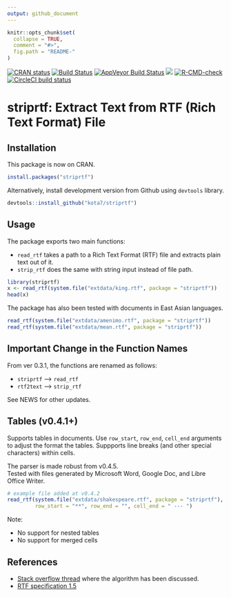 ```yaml
---
output: github_document
---
```


<!-- README.md is generated from README.Rmd. Please edit that file -->

```r
knitr::opts_chunk$set(
  collapse = TRUE,
  comment = "#>",
  fig.path = "README-"
)
```

[![CRAN status](https://www.r-pkg.org/badges/version/striprtf)](https://cran.r-project.org/package=striprtf)
[![Build Status](https://travis-ci.org/kota7/striprtf.svg?branch=master)](https://travis-ci.org/kota7/striprtf)
[![AppVeyor Build Status](https://ci.appveyor.com/api/projects/status/github/kota7/striprtf?branch=master&svg=true)](https://ci.appveyor.com/project/kota7/striprtf)
[![](http://cranlogs.r-pkg.org/badges/striprtf)](https://cran.r-project.org/package=striprtf)
[![R-CMD-check](https://github.com/kota7/striprtf/workflows/R-CMD-check/badge.svg)](https://github.com/kota7/striprtf/actions)
[![CircleCI build status](https://circleci.com/gh/kota7/striprtf.svg?style=svg)](https://circleci.com/gh/kota7/striprtf)

# striprtf: Extract Text from RTF (Rich Text Format) File


## Installation

This package is now on CRAN.

```R
install.packages("striprtf")
```

Alternatively, install development version from Github using `devtools` library.
```R
devtools::install_github("kota7/striprtf")
```


## Usage

The package exports two main functions: 

- `read_rtf` takes a path to a Rich Text Format (RTF) file and extracts plain text out of it.
- `strip_rtf` does the same with string input instead of file path.

```r
library(striprtf)
x <- read_rtf(system.file("extdata/king.rtf", package = "striprtf"))
head(x)
```

The package has also been tested with documents in East Asian languages.
```r
read_rtf(system.file("extdata/amenimo.rtf", package = "striprtf"))
read_rtf(system.file("extdata/mean.rtf", package = "striprtf"))
```


## Important Change in the Function Names

From ver 0.3.1, the functions are renamed as follows:

- `striprtf` --> `read_rtf`
- `rtf2text` --> `strip_rtf`

See NEWS for other updates.


## Tables (v0.4.1+)

Supports tables in documents.  Use `row_start`, `row_end`, `cell_end` arguments
to adjust the format the tables.
Suppports line breaks (and other special characters) within cells.

The parser is made robust from v0.4.5.  
Tested with files generated by Microsoft Word, Google Doc, and Libre Office Writer.

```r
# example file added at v0.4.2
read_rtf(system.file("extdata/shakespeare.rtf", package = "striprtf"),
         row_start = "**", row_end = "", cell_end = " --- ")
```

Note:

- No support for nested tables
- No support for merged cells

## References

- [Stack overflow thread](https://stackoverflow.com/a/188877) where the algorithm has been discussed.
- [RTF specification 1.5](https://www.biblioscape.com/rtf15_spec.htm)



